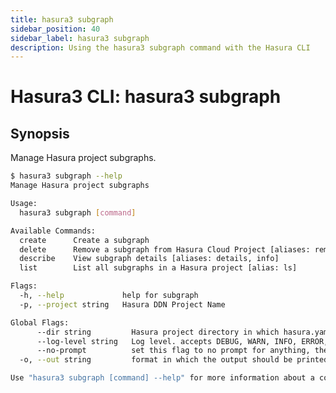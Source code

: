 ```yaml
---
title: hasura3 subgraph
sidebar_position: 40
sidebar_label: hasura3 subgraph
description: Using the hasura3 subgraph command with the Hasura CLI
---
```


# Hasura3 CLI: hasura3 subgraph 

## Synopsis
Manage Hasura project subgraphs.

```bash
$ hasura3 subgraph --help
Manage Hasura project subgraphs

Usage:
  hasura3 subgraph [command]

Available Commands:
  create      Create a subgraph
  delete      Remove a subgraph from Hasura Cloud Project [aliases: remove, rm]
  describe    View subgraph details [aliases: details, info]
  list        List all subgraphs in a Hasura project [alias: ls]

Flags:
  -h, --help             help for subgraph
  -p, --project string   Hasura DDN Project Name

Global Flags:
      --dir string         Hasura project directory in which hasura.yaml is present (default ".")
      --log-level string   Log level. accepts DEBUG, WARN, INFO, ERROR, FATAL (default "INFO")
      --no-prompt          set this flag to no prompt for anything, the command fails if any input is missing
  -o, --out string         format in which the output should be printed, accepts table, json and yaml (default "table")

Use "hasura3 subgraph [command] --help" for more information about a command.
```

